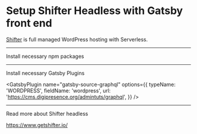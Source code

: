 # Setup Shifter Headless with Gatsby front end
[Shifter](https://getshifter.io/) is full managed WordPress hosting with Serverless. 

---

Install necessary npm packages

<NPMPackage name="gatsby-source-graphql" />

---

Install necessary Gatsby Plugins

<GatsbyPlugin name="gatsby-source-graphql"
  options={{
    typeName: 'WORDPRESS',
    fieldName: 'wordpress',
    url: 'https://cms.digipresence.org/admintuts/graphql',
  }}
/>

<GatsbyPlugin name="gatsby-plugin-graphql" />

------

Read more about Shifter headless

https://www.getshifter.io/